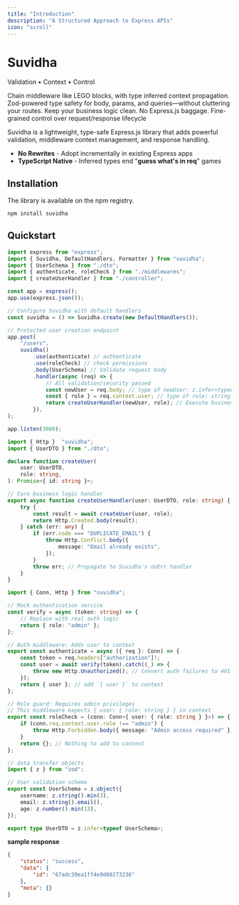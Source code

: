 ```yaml
---
title: "Introduction"
description: "A Structured Approach to Express APIs"
icon: "scroll"
---
```


<div className="text-center mb-16">
    <h1 className="text-4xl font-bold mb-4">Suvidha</h1>
    <p className="text-xl text-gray-600 dark:text-gray-300">
        Validation • Context • Control
    </p>
</div>

<CardGroup cols={2}>
    <Card title="Type-Safe Middleware" icon="shield-check">
        Chain middleware like LEGO blocks, with type inferred context
        propagation.
    </Card>
    <Card title="Data Validation" icon="certificate">
        Zod-powered type safety for body, params, and queries—without cluttering
        your routes.
    </Card>
    <Card title="Framework Independence" icon="code-branch">
        Keep your business logic clean. No Express.js baggage.
    </Card>
    <Card title="Explicit Control" icon="sliders">
        Fine-grained control over request/response lifecycle
    </Card>
</CardGroup>

<Tooltip tip="सुविधा - Hindi for 'facility'">Suvidha</Tooltip> is a lightweight,
type-safe Express.js library that adds powerful validation, middleware context
management, and response handling.

- **No Rewrites** - Adopt incrementally in existing Express apps
- **TypeScript Native** - Inferred types end "**guess what's in req**" games

## Installation

The library is available on the npm registry.

```bash
npm install suvidha
```

## Quickstart

<Tabs>

<Tab title="app.ts">

```ts
import express from "express";
import { Suvidha, DefaultHandlers, Formatter } from "suvidha";
import { UserSchema } from "./dto";
import { authenticate, roleCheck } from "./middlewares";
import { createUserHandler } from "./controller";

const app = express();
app.use(express.json());

// Configure Suvidha with default handlers
const suvidha = () => Suvidha.create(new DefaultHandlers());

// Protected user creation endpoint
app.post(
    "/users",
    suvidha()
        .use(authenticate) // authenticate
        .use(roleCheck) // check permissions
        .body(UserSchema) // Validate request body
        .handler(async (req) => {
            // All validation/security passed
            const newUser = req.body; // type of newUser: z.infer<typeof UserSchema>
            const { role } = req.context.user; // type of role: string
            return createUserHandler(newUser, role); // Execute business logic
        }),
);

app.listen(3000);
```

</Tab>

<Tab title="controller.ts">

```ts
import { Http }  "suvidha";
import { UserDTO } from "./dto";

declare function createUser(
    user: UserDTO,
    role: string,
): Promise<{ id: string }>;

// Core business logic handler
export async function createUserHandler(user: UserDTO, role: string) {
    try {
        const result = await createUser(user, role);
        return Http.Created.body(result);
    } catch (err: any) {
        if (err.code === "DUPLICATE_EMAIL") {
            throw Http.Conflict.body({
                message: "Email already exists",
            });
        }
        throw err; // Propagate to Suvidha's onErr handler
    }
}
```

</Tab>

<Tab title="middlewares.ts">

```ts
import { Conn, Http } from "suvidha";

// Mock authentication service
const verify = async (token: string) => {
    // Replace with real auth logic
    return { role: "admin" };
};

// Auth middleware: Adds user to context
export const authenticate = async ({ req }: Conn) => {
    const token = req.headers["authorization"]!;
    const user = await verify(token).catch((_) => {
        throw new Http.Unauthorized(); // Convert auth failures to 401
    });
    return { user }; // add `{ user }` to context
};

// Role guard: Requires admin privileges
// This middleware expects { user: { role: string } } in context
export const roleCheck = (conn: Conn<{ user: { role: string } }>) => {
    if (conn.req.context.user.role !== "admin") {
        throw Http.Forbidden.body({ message: "Admin access required" });
    }
    return {}; // Nothing to add to context
};
```

</Tab>

<Tab title="dto.ts">

```ts
// data transfer objects
import { z } from "zod";

// User validation schema
export const UserSchema = z.object({
    username: z.string().min(3),
    email: z.string().email(),
    age: z.number().min(13),
});

export type UserDTO = z.infer<typeof UserSchema>;
```

</Tab>

</Tabs>

**sample response**

```json
{
    "status": "success",
    "data": {
        "id": "67adc39ea1ff4e9d60273236"
    },
    "meta": {}
}
```
